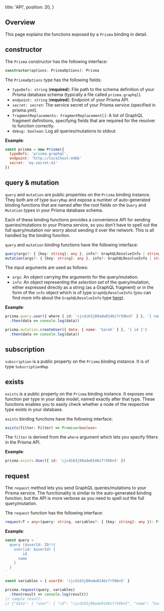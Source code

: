   title: 'API',
  position: 20,
}

## Overview

This page explains the functions exposed by a `Prisma` binding in detail.

## constructor

The `Prisma` constructor has the following interface:

```ts
constructor(options: PrismaOptions): Prisma
```

The `PrismaOptions` type has the following fields:

- `typeDefs: string` (**required**): File path to the schema definition of your Prisma database schema (typically a file called `prisma.graphql`).
- `endpoint: string` (**required**): Endpoint of your Prisma API.
- `secret: secret`: The service secret of your Prisma service (specified in prisma.yml).
- `fragmentReplacements: FragmentReplacement[]`: A list of GraphQL fragment definitions, specifying fields that are required for the resolver to function correctly.
- `debug: boolean`: Log all queries/mutations to stdout.

**Example**:

```js
const prisma = new Prisma({
  typeDefs: 'prisma.graphql',
  endpoint: 'http://localhost:4466'
  secret: 'my-secret-42'
})
```

## query & mutation

`query` and `mutation` are public properties on the `Prisma` binding instance. They both are of type `QueryMap` and expose a number of auto-generated binding functions that are named after the root fields on the `Query` and `Mutation` types in your Prisma database schema.

Each of these binding functions provides a convenience API for sending queries/mutations to your Prisma service, so you don't have to spell out the full query/mutation nor worry about sending it over the network. This is all handled by the binding function.

`query` and `mutation` binding functions have the following interface:

```ts
query(args?: { [key: string]: any }, info?: GraphQLResolveInfo | string,) => Promise<any>
mutation(args?: { [key: string]: any }, info?: GraphQLResolveInfo | string,) => Promise<any>
```

The input arguments are used as follows:

- `args`: An object carrying the arguments for the query/mutation.
- `info`: An object representing the _selection set_ of the query/mutation, either expressed directly as a string (as a GraphQL fragment) or in the form of the `info` object which is of type `GraphQLResolveInfo` (you can find more info about the `GraphQLResolveInfo` type [here](http://graphql.org/graphql-js/type/#graphqlobjecttype)).

**Example**:

```js
prisma.query.user({ where { id: 'cjcdi63j80adw0146z7r59bn5' } }, '{ name }')
  .then(data => console.log(data))

prisma.mutation.createUser({ data: { name: 'Sarah' } }, '{ id }')
  .then(data => console.log(data))
```

## subscription

`subscription` is a public property on the `Prisma` binding instance. It is of type `SubscriptionMap`


## exists

`exists` is a public property on the `Prisma` binding instance. It exposes one function per type in your data model, named exactly after that type. These functions enables you to easily check whether a node of the respective type exists in your database.

`exists` binding functions have the following interface:

```ts
exists(filter: Filter) => Promise<boolean>
```

The `filter` is derived from the `where` argument which lets you specify filters in the Prisma API.

**Example**:

```js
prisma.exists.User({ id: 'cjcdi63j80adw0146z7r59bn5' })
```

## request

The `request` method lets you send GraphQL queries/mutations to your Prisma service. The functionality is similar to the auto-generated binding function, but the API is more verbose as you need to spell out the full query/mutation.

The `request` function has the following interface: 

```ts
request<T = any>(query: string, variables?: { [key: string]: any }): Promise<T>
```

**Example**:

```js
const query = `
  query ($userId: ID!){
    user(id: $userId) {
        id
      name
    }
  }
`

const variables = { userId: 'cjcdi63j80adw0146z7r59bn5' }

prisma.request(query, variables)
  .then(result => console.log(result))
// sample result:
// {"data": { "user": { "id": "cjcdi63j80adw0146z7r59bn5", "name": "Sarah" } } }
```
